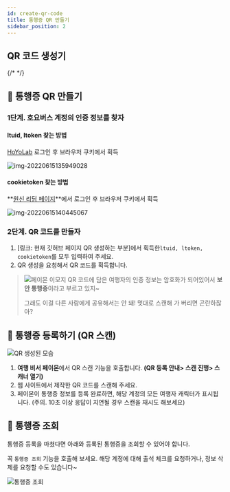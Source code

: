 ```yaml
---
id: create-qr-code
title: 통행증 QR 만들기
sidebar_position: 2
---
```



## QR 코드 생성기

{/* <CreateQrCode /> */}

## 📘 통행증 QR 만들기

### 1단계. 호요버스 계정의 인증 정보를 찾자

#### ltuid, ltoken 찾는 방법

[HoYoLab](https://www.hoyolab.com/home) 로그인 후 브라우저 쿠키에서 획득

![img-20220615135949028](resources\ltuid_ltoken.png)

#### cookietoken 찾는 방법

**[원신 리딤 페이지](https://genshin.hoyoverse.com/ko/gift)**에서 로그인 후 브라우저 쿠키에서 획득

![img-20220615140445067](C:\Users\wnwoq\AppData\Roaming\Typora\typora-user-imgs\img-20220615140445067.png)

### 2단계. QR 코드를 만들자

1. [링크: 현재 깃허브 페이지 QR 생성하는 부분]에서 획득한`ltuid, ltoken, cookietoken`를 모두 입력하여 주세요.
2. QR 생성을 요청해서 QR 코드를 획득합니다.

> ![페이몬 이모지](resources\paimon_emoji.png) QR 코드에 담은 여행자의 인증 정보는 암호화가 되어있어서 **보안 통행증**이라고 부르고 있지~
>
> 그래도 이걸 다른 사람에게 공유해서는 안 돼! 멋대로 스캔해 가 버리면 곤란하잖아?

## 📘 통행증 등록하기 (QR 스캔)

![QR 생성된 모습](resources\ui_qrscan.png)

1. **여행 비서 페이몬**에서 QR 스캔 기능을 호출합니다. **(QR 등록 안내> 스캔 진행> 스캐너 열기)**
2. 웹 사이트에서 제작한 QR 코드를 스캔해 주세요.
3. 페이몬이 통행증 정보를 등록 완료하면, 해당 계정의 모든 여행자 캐릭터가 표시됩니다. (주의. 10초 이상 응답이 지연될 경우 스캔을 재시도 해보세요)

## 📘 통행증 조회

통행증 등록을 마쳤다면 아래와 등록된 통행증을 조회할 수 있어야 합니다.

꼭 `통행증 조회` 기능을 호출해 보세요. 해당 계정에 대해 출석 체크를 요청하거나, 정보 삭제를 요청할 수도 있습니다~

![통행증 조회](resources\ui_hoyopasses.png)

